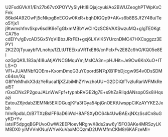 U2FsdGVkX1/Eh27b67vtXPOYVySlyHtl8lQjajcyukiAo2BWUZeoghPTWpKxCFnk
86kd4A92OwFj5cNkpgBnECGw0KxR+bqhDIGQp9+AK+s6b8BSJf2Y48u/Teo5Yjx1
j9twmshfnvSkpv6sdlK6eTgGIxmMBbYwCIrQzSC8VAXSwzuMQ+gIgTE0KgtCA75o
cdElYv/gEvcAD5Gx5YqVIBbzJRrFEt+gxj6LXVlK5YUrcnDMC47HXCsggzz3EPY1
2K2Z0jTyuaybfVLnohp/fZLtUTEEixuVRTxE86/cnPcIxFv2E8Zc9hO/KQ05e8El
ozGpQA1L183a/4I8uAtjAYNCGMquYmjMsICA3n+pHJHit+Je9Cw6KnXuO+ITLS+O
VFl+JUAMNbfQOEm+KxomDmqG3uY0pordSN7qXB1PbDjcgw9S4v0DsSDMc64sn/Xq
G8fYeMhdkX3dzYeRucal1jXZJbiMhZYhvzhoUU+G2DDiQfTvzluRanWFMkReal5T
rGxoDNx2P2gouJALnWwFpf+typnbRVGE2lg7E+s9hZaRiIqdANsop0Sx8iHqsazi
EatouZ6jrdabZIEMNk5EXlDGuqjKFa3fGya54pjGnOEKtUwsppCiKzAYYKE2Jxbh
IVmRpdbLO/B7TXzBsIFF6aD6iWcH8AFSXyDC64k4UwBAExjNXzSsdCn8uGyKD+Yv
iatsIF5dpgqBGPUvoOwWi2EEPIoevNRgnvX8ds2aw6y15FO3AKe4MRSzyLKM8DX0
yiMVVnKNu/WYwKuVaxMCQzmD2UWMfmCKM8/6KAFzeMI=
